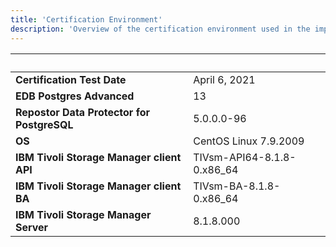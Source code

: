 ```yaml
---
title: 'Certification Environment'
description: 'Overview of the certification environment used in the implementation of the Repostor Data Protector for PostgreSQL product'
---
```


|  &nbsp;    | &nbsp; |
| ----------- | ----------- |
| **Certification Test Date**| April 6, 2021       |
| **EDB Postgres Advanced**  |  13     |
| **Repostor Data Protector for PostgreSQL**| 5.0.0.0-96       |
| **OS**  |  CentOS Linux 7.9.2009     |
| **IBM Tivoli Storage Manager client API**|  TIVsm-API64-8.1.8-0.x86_64       |
| **IBM Tivoli Storage Manager client BA**|  TIVsm-BA-8.1.8-0.x86_64      |
| **IBM Tivoli Storage Manager Server**|  8.1.8.000       |

